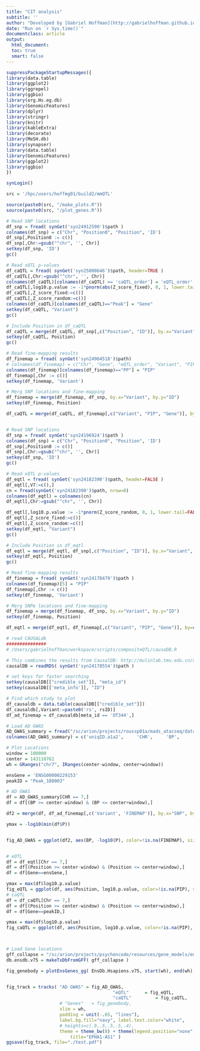 ```yaml
---
title: "CIT analysis"
subtitle: ''
author: "Developed by [Gabriel Hoffman](http://gabrielhoffman.github.io/)"
date: "Run on `r Sys.time()`"
documentclass: article
output: 
  html_document:
  toc: true
  smart: false
---
```



<!---

/hpc/users/hoffmg01/work/microglia_analysis
ml git proj gdal geos pandoc
git pull
R

system("git pull")


rmarkdown::render("EPHA1_AS1.Rmd")


--->

```r
suppressPackageStartupMessages({
library(data.table)
library(ggplot2)
library(ggrepel)
library(ggbio)
library(org.Hs.eg.db)
library(GenomicFeatures)
library(dplyr)
library(stringr) 
library(knitr)
library(kableExtra)
library(decorate)
library(MeSH.db)
library(synapser)
library(data.table)
library(GenomicFeatures)
library(ggplot2)
library(ggbio)
})

synLogin()

src = '/hpc/users/hoffmg01/build2/mmQTL'

source(paste0(src, "/make_plots.R"))
source(paste0(src, "/plot_genes.R"))
```


```r
# Read SNP locations
df_snp = fread( synGet('syn24912590')$path )
colnames(df_snp) = c("Chr", "Position0", "Position", 'ID')
df_snp[,Position0 := c()]
df_snp[,Chr:=gsub("^chr", '', Chr)]
setkey(df_snp, 'ID')
gc()

# Read xQTL p-values
df_caQTL = fread( synGet('syn25000646')$path, header=TRUE )
df_caQTL[,Chr:=gsub("^chr", '', Chr)]
colnames(df_caQTL)[colnames(df_caQTL) == 'caQTL_order'] = 'eQTL_order'
df_caQTL[,log10.p.value := -1*pnorm(abs(Z_score_fixed), 0, 1, lower.tail=FALSE, log.p=TRUE) / log(10) - log10(2)]
df_caQTL[,Z_score_fixed:=c()]
df_caQTL[,Z_score_random:=c()]
colnames(df_caQTL)[colnames(df_caQTL)=="Peak"] = "Gene"
setkey(df_caQTL, "Variant")
gc()

# Include Position in df_caQTL
df_caQTL = merge(df_caQTL, df_snp[,c("Position", "ID")], by.x="Variant", by.y="ID")
setkey(df_caQTL, Position)
gc()

# Read fine-mapping results
df_finemap = fread( synGet('syn24964518')$path)
# colnames(df_finemap) = c("Chr", "Gene", "eQTL_order", "Variant", "PIP")
colnames(df_finemap)[colnames(df_finemap)=="PP"] = "PIP"
df_finemap[,Chr := c()]
setkey(df_finemap, 'Variant')

# Merg SNP locations and fine-mapping
df_finemap = merge(df_finemap, df_snp, by.x="Variant", by.y="ID")
setkey(df_finemap, Position)

df_caQTL = merge(df_caQTL, df_finemap[,c("Variant", "PIP", "Gene")], by=c("Variant", "Gene"), all.x=TRUE)



```


```r
# Read SNP locations
df_snp = fread( synGet('syn24196924')$path )
colnames(df_snp) = c("Chr", "Position0", "Position", 'ID')
df_snp[,Position0 := c()]
df_snp[,Chr:=gsub("^chr", '', Chr)]
setkey(df_snp, 'ID')
gc()

# Read xQTL p-values
df_eqtl = fread( synGet('syn24182390')$path, header=FALSE )
df_eqtl[,V7:=c(),]
cn = fread(synGet('syn24182390')$path, nrow=0)
colnames(df_eqtl) = colnames(cn)
df_eqtl[,Chr:=gsub("^chr", '', Chr)]

df_eqtl[,log10.p.value := -1*pnorm(Z_score_random, 0, 1, lower.tail=FALSE, log.p=TRUE) / log(10) - log10(2)]
df_eqtl[,Z_score_fixed:=c()]
df_eqtl[,Z_score_random:=c()]
setkey(df_eqtl, "Variant")
gc()

# Include Position in df_eqtl
df_eqtl = merge(df_eqtl, df_snp[,c("Position", "ID")], by.x="Variant", by.y="ID")
setkey(df_eqtl, Position)
gc()

# Read fine-mapping results
df_finemap = fread( synGet('syn24178479')$path )
colnames(df_finemap)[5] = "PIP"
df_finemap[,Chr := c()]
setkey(df_finemap, 'Variant')

# Merg SNPe locations and fine-mapping
df_finemap = merge(df_finemap, df_snp, by.x="Variant", by.y="ID")
setkey(df_finemap, Position)

df_eqtl = merge(df_eqtl, df_finemap[,c("Variant", "PIP", "Gene")], by=c("Variant", "Gene"), all.x=TRUE)
```			


```r
# read CAUSALdb 
###############
# /Users/gabrielhoffman/workspace/scripts/compositeQTL/causaDB.R

# This combines the results from CausalDB: http://mulinlab.tmu.edu.cn/causaldb/index.html
causalDB = readRDS( synGet('syn24178554')$path )

# set keys for faster searching
setkey(causalDB[["credible_set"]], "meta_id")
setkey(causalDB[['meta_info']], "ID")

# Find which study to plot
df_causaldb = data.table(causalDB[["credible_set"]])
df_causaldb[,Variant:=paste0('rs', rsID)]
df_ad_finemap = df_causaldb[meta_id == 'OT344',]
```

```r

# Load AD GWAS
AD_GWAS_summary = fread("/sc/arion/projects/roussp01a/mads_atacseq/data/gwas/alz2noapoe/AD_sumstats_Jansenetal_NO_APO_E.txt.gz", header=FALSE)
colnames(AD_GWAS_summary) = c('uniqID.a1a2',     'CHR',     'BP',       'A1',    'A2',     'SNP',     'Z' ,      'P',       'Nsum',    'Neff' ,   'dir',     'MAF',     'BETA',    'SE')

# Plot Locations
window = 100000
center = 143110762
wh = GRanges("chr7", IRanges(center-window, center+window))

ensGene = 'ENSG00000229153'
peakID = "Peak_188003"

```


```r

# AD GWAS
df = AD_GWAS_summary[CHR == 7,]
df = df[(BP >= center-window) & (BP <= center+window),]

df2 = merge(df, df_ad_finemap[,c('Variant', 'FINEMAP')], by.x="SNP", by.y="Variant", all.x=TRUE)

ymax = -log10(min(df$P))


fig_AD_GWAS = ggplot(df2, aes(BP, -log10(P), color=!is.na(FINEMAP), size=!is.na(FINEMAP))) + geom_point() + scale_x_continuous(limits=c(center-window, center+window), expand=c(0,0)) + scale_y_continuous(expand=c(0, 0), limits=c(0,ymax*1.03)) + scale_color_manual(values=c("black", "red")) + ylab(bquote(-log[10]~P))


# eQTL
df = df_eqtl[Chr == 7,]
df = df[(Position >= center-window) & (Position <= center+window),]
df = df[Gene==ensGene,]

ymax = max(df$log10.p.value)
fig_eQTL = ggplot(df, aes(Position, log10.p.value, color=!is.na(PIP), size=!is.na(PIP))) + geom_point() + scale_x_continuous(limits=c(center-window, center+window), expand=c(0,0)) + scale_y_continuous(expand=c(0, 0), limits=c(0,ymax*1.03)) + scale_color_manual(values=c("black", "red")) + ylab(bquote(-log[10]~P)) 
# caQTL
df = df_caQTL[Chr == 7,]
df = df[(Position >= center-window) & (Position <= center+window),]
df = df[Gene==peakID,]

ymax = max(df$log10.p.value)
fig_caQTL = ggplot(df, aes(Position, log10.p.value, color=!is.na(PIP), size=!is.na(PIP))) + geom_point() + scale_x_continuous(limits=c(center-window, center+window), expand=c(0,0)) + scale_y_continuous(expand=c(0, 0), limits=c(0,ymax*1.03)) + scale_color_manual(values=c("black", "red")) + ylab(bquote(-log[10]~P))



# Load Gene locations
gff_collapse = "/sc/arion/projects/psychencode/resources/gene_models/ensembl_collapse/EnsDb.Hsapiens.v75.merged.gff3"
db.ensdb.v75 = makeTxDbFromGFF( gff_collapse )

fig_genebody = plotEnsGenes_gg( EnsDb.Hsapiens.v75, start(wh), end(wh), seqnames(wh), splice_variants=FALSE, non_coding=FALSE)


fig_track = tracks( "AD GWAS" = fig_AD_GWAS, 
										"eQTL" 		= fig_eQTL,
										"caQTL" 		= fig_caQTL,
					# "Genes"   = fig_genebody,
					xlim = wh,
					padding = unit(-.65, "lines"),
					label.bg.fill="navy", label.text.color="white",
					# heights=c(.9,.5,.5,.5,.4),
					theme = theme_bw(8) + theme(legend.position="none", panel.grid.minor = element_blank()),
						title="EPHA1-AS1" )
ggsave(fig_track, file="./test.pdf")

```






